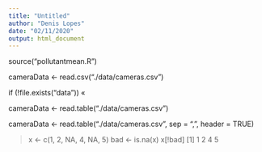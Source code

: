 ```yaml
---
title: "Untitled"
author: "Denis Lopes"
date: "02/11/2020"
output: html_document
---
```



source("pollutantmean.R")

cameraData <- read.csv("./data/cameras.csv”)


if (!file.exists("data")) «

cameraData <- read.table("./data/cameras.csv")


cameraData <- read.table("./data/cameras.csv", sep = ",", header = TRUE)



> x <- c(1, 2, NA, 4, NA, 5)
> bad <- is.na(x)
> x[!bad]
[1] 1 2 4 5







